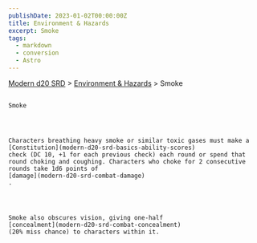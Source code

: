 ```yaml
---
publishDate: 2023-01-02T00:00:00Z
title: Environment & Hazards
excerpt: Smoke
tags:
  - markdown
  - conversion
  - Astro
---
```


[Modern d20 SRD](/#modernD20) >
[Environment & Hazards](modern-d20-srd-environment-hazards-index) > Smoke

##

    Smoke




    Characters breathing heavy smoke or similar toxic gases must make a
    [Constitution](modern-d20-srd-basics-ability-scores)
    check (DC 10, +1 for each previous check) each round or spend that round choking and coughing. Characters who choke for 2 consecutive rounds take 1d6 points of
    [damage](modern-d20-srd-combat-damage)
    .




    Smoke also obscures vision, giving one-half
    [concealment](modern-d20-srd-combat-concealment)
    (20% miss chance) to characters within it.
